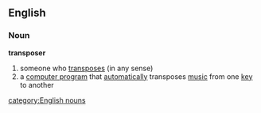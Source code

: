 ==English==
===Noun===
'''transposer'''
# someone who [[transpose]]s (in any sense)
# a [[computer program]] that [[automatically]] transposes [[music]] from one [[key]] to another
[[category:English nouns]]